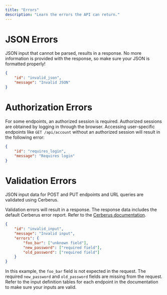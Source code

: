 ```yaml
---
title: "Errors"
description: "Learn the errors the API can return."
---
```


# JSON Errors

JSON input that cannot be parsed, results in a <Status code={400} /> response. No more information is provided with the
response, so make sure your JSON is formatted properly!

```json
{
    "id": "invalid_json",
    "message": "Invalid JSON"
}
```


# Authorization Errors

For some endpoints, an authorized session is required. Authorized sessions are obtained by logging in through the browser.
Accessing user-specific endpoints like ``GET /api/account`` without an authorized session will result in the following
error:

```json
{
    "id": "requires_login",
    "message": "Requires login"
}
```


# Validation Errors

JSON input data for POST and PUT endpoints and URL queries are validated using Cerberus.

Validation errors will result in a <Status code={422} /> response. The response data includes the default
Cerberus error report. Refer to the [Cerberus documentation](http://docs.python-cerberus.org/en/stable/usage.html).

```json
{
    "id": "invalid_input",
    "message": "Invalid input",
    "errors": {
        "foo_bar": ["unknown field"],
        "new_password": ["required field"],
        "old_password": ["required field"]
    }
}
```

In this example, the ``foo_bar`` field is not expected in the request. The required ``new_password`` and
``old_password`` fields are missing from the request. Refer to the input definition tables for each endpoint in the
documentation to make sure your inputs are valid.
